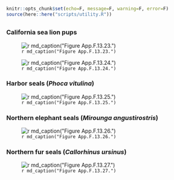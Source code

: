 ```r
knitr::opts_chunk$set(echo=F, message=F, warning=F, error=F)
source(here::here("scripts/utility.R"))
```

## {.tabset}

### California sea lion pups

![`r md_caption("Figure App.F.13.23.")`](../img/cinms_cr/App.F.13.23.jpg)

![`r md_caption("Figure App.F.13.24.")`](../img/cinms_cr/App.F.13.24.jpg)

### Harbor seals (_Phoca vitulina_)

![`r md_caption("Figure App.F.13.25.")`](../img/cinms_cr/App.F.13.25.jpg)

### Northern elephant seals (_Mirounga angustirostris_)

![`r md_caption("Figure App.F.13.26.")`](../img/cinms_cr/App.F.13.26.jpg)

### Northern fur seals (_Callorhinus ursinus_)

![`r md_caption("Figure App.F.13.27.")`](../img/cinms_cr/App.F.13.27.jpg)
